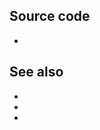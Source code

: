 {{Module|name=glx|type=Video output|os=Linux|description=OpenGL X video output|sc=none}}

{{Stub}}

== Source code ==
* {{VLCSourceFile|modules/video_output/glx.c}}

== See also ==
* {{docmod|opengl}}
* {{docmod|glwin32}}
* {{docmod|glx}}

{{Documentation footer}}